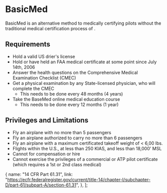 

# BasicMed

BasicMed is an alternative method to medically certifying pilots without the traditional medical certification process of <Reg showTitle part="67" />.

## Requirements

- Hold a valid US drier's license
- Hold or have held an FAA medical certificate at some point since July 14th, 2006
- Answer the health questions on the Comprehensive Medical Examination Checklist (CMEC)
- Get a physical examination by any State-licensed physician, who will complete the CMEC
  - This needs to be done every 48 months (4 years)
- Take the BaseMed online medical education course
  - This needs to be done every 12 months (1 year)

## Privileges and Limitations

- Fly an airplane with no more than 5 passengers
- Fly an airplane authorized to carry no more than 6 passengers
- Fly an airplane with a maximum certificated takeoff weight of < 6,00 lbs.
- Flights within the U.S., at less than 250 KIAS, and less than 18,000' MSL
- Cannot for compensation or hire
- Cannot exercise the privileges of a commercial or ATP pilot certificate (which requires a 1st or 2nd class medical)

<Reg part="61.113(i)" />

  {
    name: "14 CFR Part 61.31",
    link: "https://ecfr.federalregister.gov/current/title-14/chapter-I/subchapter-D/part-61/subpart-A/section-61.31",
  },
];
